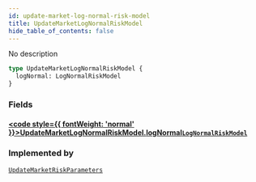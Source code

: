 ```yaml
---
id: update-market-log-normal-risk-model
title: UpdateMarketLogNormalRiskModel
hide_table_of_contents: false
---
```








No description

```graphql
type UpdateMarketLogNormalRiskModel {
  logNormal: LogNormalRiskModel
}
```


### Fields

#### [<code style={{ fontWeight: 'normal' }}>UpdateMarketLogNormalRiskModel.<b>logNormal</b></code>](#)<Bullet />[`LogNormalRiskModel`](/testnet/api/graphql/objects/log-normal-risk-model) <Badge class="secondary" text="object"/>
> 
> 



### Implemented by

[`UpdateMarketRiskParameters`](/testnet/api/graphql/unions/update-market-risk-parameters)  <Badge class="secondary" text="union"/>



